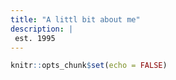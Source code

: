 ```yaml
---
title: "A littl bit about me"
description: |
 est. 1995
---
```


```r
knitr::opts_chunk$set(echo = FALSE)
```
















